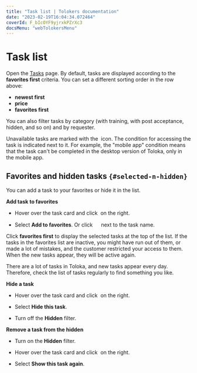 ```yaml
---
title: "Task list | Tolokers documentation"
date: "2023-02-19T16:04:34.072464"
coverId: F_bIcOYF9yjrxkPZrXc3
docsMenu: "webTolokersMenu"
---
```


# Task list

Open the [Tasks](https://toloka.yandex.ru/tasks) page. By default, tasks are displayed according to the **favorites first** criteria. You can set a different sorting order in the row above:

- **newest first**
- **price**
- **favorites first**

You can also filter tasks by category (with training, with post acceptance, hidden, and so on) and by requester.

Unavailable tasks are marked with the <img src="https://yastatic.net/s3/doc-binary/freeze/ru/toloka-common/ffff7f0618be7fe3d467ae1da45110b236860ecd.svg" alt="" /> icon. The condition for accessing the task is indicated next to it. For example, the "mobile app" condition means that the task can't be completed in the desktop version of Toloka, only in the mobile app.

## Favorites and hidden tasks `{#selected-n-hidden}`

You can add a task to your favorites or hide it in the list.

**Add task to favorites**

- Hover over the task card and click <img src="https://tlkfrontprod.azureedge.net/portal-production/static/uploaded/images/1676733319521/1676733319521_original_svg.svg" alt="" /> on the right.

- Select **Add to favorites**. Or click <img width="15px" src="https://tlkfrontprod.azureedge.net/portal-production/static/uploaded/images/1676448866956/1676448866956_original_png.png" alt="" /> next to the task name.

Click **favorites first** to display the selected tasks at the top of the list. If the tasks in the favorites list are inactive, you might have run out of them, or made a lot of mistakes, and the customer restricted your access to them. When the new tasks appear, they will be active again.

<Note mode="tip" title="Tip">

There are a lot of tasks in Toloka, and new tasks appear every day. Therefore, check the list of tasks regularly to find something you like.

</Note>

**Hide a task**

- Hover over the task card and click <img src="https://tlkfrontprod.azureedge.net/portal-production/static/uploaded/images/1676733319521/1676733319521_original_svg.svg" alt="" /> on the right.

- Select **Hide this task**.

- Turn off the **Hidden** filter.

**Remove a task from the hidden**

- Turn on the **Hidden** filter.

- Hover over the task card and click <img src="https://tlkfrontprod.azureedge.net/portal-production/static/uploaded/images/1676733319521/1676733319521_original_svg.svg" alt="" /> on the right.

- Select **Show this task again**.
